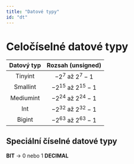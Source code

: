 ```yaml
---
title: "Datové typy"
id: "dt"
---
```


# Celočíselné datové typy

|Datový typ|Rozsah (unsigned)|
|:--------:|:---------------:|
|Tinyint|$-2^{7}$ až $2^{7} - 1$| 
|Smallint|$-2^{15}$ až $2^{15} - 1$|
|Mediumint|$-2^{24}$ až $2^{24} - 1$|
|Int|$-2^{32}$ až $2^{32} - 1$|
|Bigint|$-2^{63}$ až $2^{63} - 1$|

## Speciální číselné datové typy
**BIT** -> $0$ nebo $1$ 
**DECIMAL**
